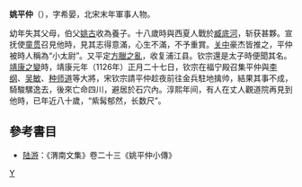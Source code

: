 {{no footnotes|time=2018-07-17T04:05:40+00:00}}
'''姚平仲'''（{{bd|?||?||}}），字希晏，北宋末年軍事人物。

幼年失其父母，伯父[[姚古|姚古]]收為養子。十八歲時與西夏人戰於[[臧底河|臧底河]]，斩获甚夥。宣抚使[[童贯|童贯]]召見他時，見其志得意滿，心生不滿，不予重賞。[[关中|关中]]豪杰皆推之，平仲被時人稱為“小太尉”。又平定[[方臘之亂|方臘之亂]]，收复浦江县。钦宗還是太子時便聞其名。[[靖康之變|靖康之變]]時，靖康元年（1126年）正月二十七日，钦宗在福宁殿召集平仲與[[李纲|李纲]]、[[吴敏|吴敏]]、[[种师道|种师道]]等大將，宋钦宗請平仲趁夜前往金兵駐地擒帅，結果其事不成，騎駿騾逸去，後來亡命四川，避居於石穴內。淳熙年间，有人在丈人觀道院再見到他時，已年近八十歲，“紫髯郁然，长数尺”。

==參考書目==
* [[陆游|陆游]]：《渭南文集》卷二十三《姚平仲小傳》
[[Category:宋朝軍事人物|Y]]